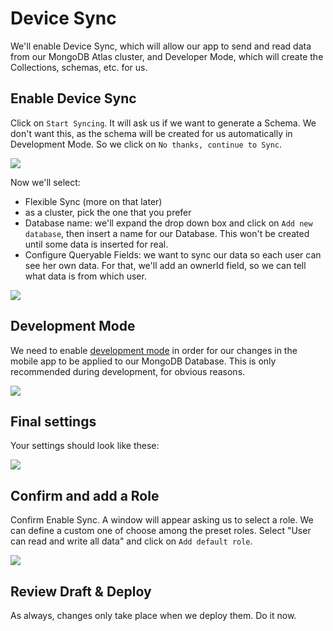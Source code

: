 # Device Sync

We'll enable Device Sync, which will allow our app to send and read data from our MongoDB Atlas cluster, and Developer Mode, which will create the Collections, schemas, etc. for us.

## Enable Device Sync

Click on `Start Syncing`. It will ask us if we want to generate a Schema. We don't want this, as the schema will be created for us automatically in Development Mode. So we click on `No thanks, continue to Sync`.

![](/img/2-app-services/enable-sync.png)

Now we'll select:
- Flexible Sync (more on that later)
- as a cluster, pick the one that you prefer
- Database name: we'll expand the drop down box and click on `Add new database`, then insert a name for our Database. This won't be created until some data is inserted for real.
- Configure Queryable Fields: we want to sync our data so each user can see her own data. For that, we'll add an ownerId field, so we can tell what data is from which user.

![](/img/2-app-services/queryable-fields.png)

## Development Mode

We need to enable [development mode](https://www.mongodb.com/docs/atlas/app-services/sync/data-model/development-mode/) in order for our changes in the mobile app to be applied to our MongoDB Database. This is only recommended during development, for obvious reasons.

![](/img/2-app-services/development-mode.png)

## Final settings

Your settings should look like these:

![](/img/2-app-services/settings.png)

## Confirm and add a Role

Confirm Enable Sync. A window will appear asking us to select a role. We can define a custom one of choose among the preset roles. Select "User can read and write all data" and click on `Add default role`.

![](/img/2-app-services/default-role.png)

## Review Draft & Deploy

As always, changes only take place when we deploy them. Do it now.